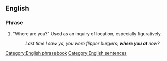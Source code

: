 ==English==

===Phrase===
{{infl|en|phrase|head=[[where]] [[you]] [[at]]}}

# {{proscribed|nonstandard|slang|set phrase}} "Where are you?" Used as an inquiry of location, especially figuratively.
#: ''Last time I saw ya, you were flipper burgers; '''where you at''' now?''

[[Category:English phrasebook]]
[[Category:English sentences]]